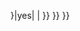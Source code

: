 <!--If this image is available under a free licence, please also add the appropriate [[Wikipedia:文件版权标志/自由授權|free licence tag]].-->
{{imbox
| type       = license
| image      = [[File:Copyright shield.svg|64px|Copyrighted|link=]]
| imageright = 
| text       = 這是一個代表政府、軍事組織、軍團、家族的記號，它可能是[[旗幟]]、[[徽章]]、[[紋章]]、[[紋飾]]等形式。</span>這個記號可能是有[[版權]]的。同樣地，'''目前已知這個記號的版權是屬於其代表的目標所持有，或是在非自由版權下發佈'''。此外這個記號也可能有另外的重製限制，包含但不限於[http://www.wipo.int/treaties/en/ip/paris/trtdocs_wo020.html#P155_22332 巴黎條約]中的協議。據信將本記號的'''低解析度'''版本使用於以下目的，合乎《[[美國著作權法]]》與當地著作權法律中'''[[合理使用]]'''的標準：
* 描述本記號；
* 在[[維基百科]]中使用，而其伺服器位於美國，由非營利組織[http://wikimediafoundation.org 維基媒體基金會]擁有。
'''在維基百科中或以外的地方將本圖像用於其他目的，可能會[[盜版|侵犯版權]]。'''請參見[[Wikipedia:合理使用]]。
<span class="licensetpl_short licensetpl_long" style="display: none">合理使用</span>
<span class="licensetpl_link" style="display: none">{{fullurl:{{FULLPAGENAME}}}}</span>
<span class="licensetpl_nonfree" style="display:none">true</span> 
|below={{#ifeq:{{{image_has_rationale|{{{image has rationale}}}}}}|yes|{{file other|[[Category:合理使用理據檢查完成影像]]}}
|{{Uploader information}} }}
}}{{file other|{{#if:{{{cat|}}}|[[Category:{{{cat}}}]]|[[Category:合理使用符号|{{PAGENAME}}]]}} }}{{Non-free media}}<noinclude>{{documentation}}</noinclude>